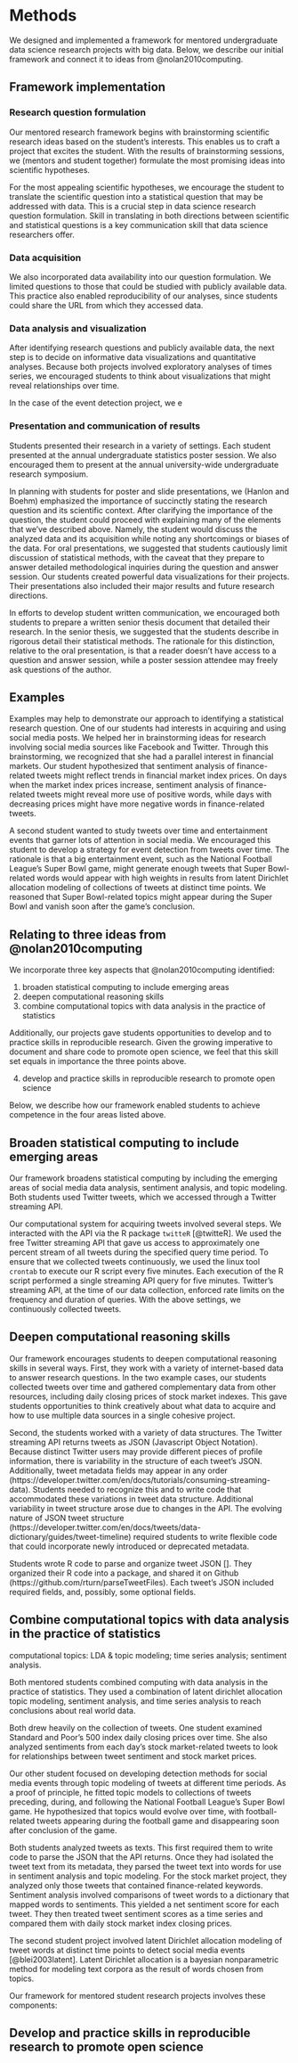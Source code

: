 # Methods

We designed and implemented a 
framework for mentored undergraduate data science research 
projects with big data. Below, we describe our initial framework 
and connect it to ideas from @nolan2010computing.


## Framework implementation


### Research question formulation


Our mentored research framework begins with brainstorming scientific research ideas 
based on the student's interests. This enables us to craft a project that excites the 
student. With the results of brainstorming sessions, we (mentors and student together) 
formulate the most promising ideas into scientific hypotheses. 

For the most appealing scientific 
hypotheses, we encourage the student to translate the scientific question into a 
statistical question that may be addressed with data. This is a crucial step in 
data science research question formulation. Skill in translating in both directions between 
scientific and statistical questions is a key communication skill that data science 
researchers offer.

### Data acquisition

We also incorporated data availability into our question formulation. 
We limited questions to those 
that could be studied with publicly available data. 
This practice also enabled reproducibility of
our analyses, since students could share the URL from which they accessed data.

### Data analysis and visualization

After identifying research questions and publicly available data, 
the next step is to decide on informative data visualizations and quantitative analyses. 
Because 
both projects involved exploratory analyses of times series, 
we encouraged students to think about
visualizations that might reveal relationships over time.

In the case of the event detection project, we e


### Presentation and communication of results

Students presented their research in a variety of settings. 
Each student presented at the annual undergraduate statistics poster session. 
We also encouraged them to present at the annual university-wide 
undergraduate research symposium.

In planning with students for poster and slide presentations, 
we (Hanlon and Boehm) emphasized
the importance of succinctly stating the research question and its scientific 
context. After clarifying the importance of the question, the student could 
proceed with explaining many of the elements that we've described above. Namely, the 
student would discuss the analyzed data and its acquisition while noting any shortcomings or 
biases of the data. For oral presentations, we suggested that 
students cautiously limit discussion of statistical methods, with the caveat that 
they prepare to answer detailed methodological inquiries during the question and 
answer session. 
Our students created powerful data 
visualizations for their projects. Their presentations also included their major results and future research directions.

In efforts to develop student written communication, we encouraged both students to 
prepare a written senior thesis document that detailed their research. In the senior 
thesis, we suggested that the students describe in rigorous detail their statistical 
methods. The rationale for this distinction, relative to the oral presentation, is 
that a reader doesn't have access to a question and answer session, while a poster 
session attendee may freely ask questions of the author.







## Examples

Examples may help to demonstrate our approach to identifying a statistical research 
question. One of our students had interests in acquiring and using social media posts. 
We helped her in brainstorming ideas for research involving social media sources like Facebook 
and Twitter. Through this brainstorming, we recognized that she had a parallel interest 
in financial markets. Our student hypothesized that sentiment analysis of finance-related tweets 
might reflect trends in financial market index prices. On days when the market index
prices increase, sentiment analysis of finance-related tweets might reveal more use of 
positive words, while days with decreasing prices might have more negative words 
in finance-related tweets.

A second student wanted to study tweets over time and entertainment events that 
garner lots of attention in social media. We encouraged this student to develop a 
strategy for event detection from tweets over time. The rationale is that 
a big entertainment event, such as the National Football League's Super Bowl game, 
might generate enough tweets that Super Bowl-related words would appear with high 
weights in results from latent Dirichlet allocation modeling of collections of tweets 
at distinct time points. We reasoned that Super Bowl-related topics might appear during 
the Super Bowl and vanish soon after the game's conclusion.



## Relating to three ideas from @nolan2010computing

We incorporate three key aspects that @nolan2010computing identified: 

1. broaden statistical computing to include emerging areas
1. deepen computational reasoning skills
1. combine computational topics with data analysis in the practice of statistics

Additionally, our projects gave students opportunities to develop and to practice skills in reproducible 
research. Given the growing imperative to document and share code to promote open science, we feel that 
this skill set equals in importance the three points above.

4. develop and practice skills in reproducible research to promote open science

Below, we describe how our framework enabled students to achieve competence in the four areas listed 
above.

## Broaden statistical computing to include emerging areas

Our framework broadens statistical computing by including the emerging areas of
social media data analysis, sentiment analysis, and topic modeling. 
Both students used Twitter tweets, which we accessed through a Twitter 
streaming API. 

Our computational system for acquiring tweets involved several steps. We interacted 
with the API via the R package `twitteR` [@twitteR]. We used the free Twitter streaming 
API that gave us access to approximately one percent stream of all tweets during the 
specified query time period. To ensure that we collected tweets continuously, we used 
the linux tool `crontab` to execute our R script every five minutes. Each execution of 
the R script performed a single streaming API query for five minutes. Twitter's 
streaming API, at the time of our data collection, enforced rate limits on the 
frequency and duration of queries. With the above settings, we continuously collected 
tweets. 





## Deepen computational reasoning skills

Our framework encourages students to deepen 
computational reasoning skills in several ways. First, they work with a variety of 
internet-based data to answer research questions. In the two example cases, our 
students collected tweets over time and gathered complementary data from other 
resources, including daily closing prices of stock market indexes. This gave students 
opportunities to think creatively about what data to acquire and how to use multiple 
data sources in a single cohesive project. 

Second, the students worked with a variety of data structures. 
The Twitter streaming 
API returns tweets as JSON (Javascript Object Notation). Because 
distinct Twitter users may provide 
different pieces of profile information, there is variability in the structure of 
each tweet's JSON. 
Additionally, tweet metadata fields may appear in any order (https://developer.twitter.com/en/docs/tutorials/consuming-streaming-data). 
Students needed to recognize this and to write code that 
accommodated these variations in tweet data structure.
Additional variability in tweet structure arose due to changes in the API. 
The evolving nature of JSON tweet structure 
(https://developer.twitter.com/en/docs/tweets/data-dictionary/guides/tweet-timeline) 
required students to write flexible code that could incorporate newly introduced 
or deprecated metadata. 


Students wrote R code to parse and organize tweet JSON []. They organized their R code into a package, and shared it on Github (https://github.com/rturn/parseTweetFiles). 
Each tweet's JSON included required fields, and, possibly, some optional fields. 



## Combine computational topics with data analysis in the practice of statistics

computational topics: LDA & topic modeling; time series analysis; sentiment analysis.

Both mentored students combined computing with data analysis in 
the practice of statistics. 
They used a combination of latent dirichlet allocation topic 
modeling, sentiment analysis, and time series analysis to reach 
conclusions about real world data.

Both drew heavily on the collection of tweets. One student examined 
Standard and Poor's 500 index daily 
closing prices over time. She also analyzed sentiments 
from each day's stock market-related tweets 
to look for relationships between tweet sentiment and stock market prices. 


Our other student focused on developing detection methods for social media events through 
topic modeling of tweets at different time periods. As a proof of principle, he fitted topic 
models to collections of tweets preceding, during, and following the National Football 
League's Super Bowl game. He hypothesized that topics would evolve 
over time, with football-related tweets appearing during the football 
game and disappearing soon after conclusion of the game.

Both students analyzed tweets as texts. This first required them to write code to parse the JSON
that the API returns. Once they had isolated the tweet text from its metadata, they parsed the 
tweet text into words for use in sentiment analysis and topic modeling. 
For the stock market project, they analyzed only those tweets that contained finance-related 
keywords. Sentiment analysis involved comparisons of tweet words to a dictionary that mapped words to 
sentiments. This yielded a net sentiment score for each tweet. 
They then treated tweet sentiment scores as a time series and compared them with 
daily stock market index closing prices.

The second student project involved latent Dirichlet allocation modeling of
tweet words at distinct time points to detect social media events [@blei2003latent]. 
Latent Dirichlet allocation is a bayesian nonparametric method for modeling text corpora as the result 
of words chosen from topics. 



Our framework for mentored student research projects involves these components:

    
## Develop and practice skills in reproducible research to promote open science
